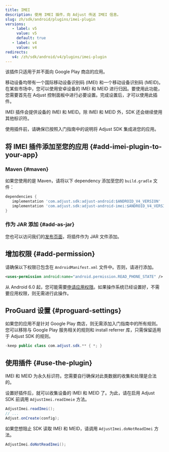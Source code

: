 ```yaml
---
title: IMEI
description: 使用 IMEI 插件，向 Adjust 传送 IMEI 信息。
slug: zh/sdk/android/plugins/imei-plugin
versions:
   - label: v5
     value: v5
     default: true
   - label: v4
     value: v4
redirects:
   v4: /zh/sdk/android/v4/plugins/imei-plugin
---
```


<Callout type="important">

该插件只适用于并不面向 Google Play 商店的应用。

</Callout>

移动设备均带有一个国际移动设备识别码 \(IMEI\) 和一个移动设备识别码 \(MEID\)。在某些市场中，您可以使用安卓设备的 IMEI 和 MEID 进行归因。要使用此功能，您需要首先在 Adjust 控制面板中进行必要设置。完成设置后，才可以使用此插件。

IMEI 插件会提供设备的 IMEI 和 MEID。除 IMEI 和 MEID 外，SDK 还会继续使用其他标识符。

使用插件前，请确保已按照入门指南中的说明将 Adjust SDK 集成进您的应用。

## 将 IMEI 插件添加至您的应用 {#add-imei-plugin-to-your-app}

### Maven {#maven}

如果您使用的是 Maven，请将以下 dependency 添加至您的 `build.gradle` 文件：

<CodeBlock title="build.gradle">

```groovy
dependencies {
   implementation 'com.adjust.sdk:adjust-android:$ANDROID_V4_VERSION'
   implementation 'com.adjust.sdk:adjust-android-imei:$ANDROID_V4_VERSION'
}

```

</CodeBlock>

### 作为 JAR 添加 {#add-as-jar}

您也可以访问我们的[发布页面](https://github.com/adjust/android_sdk/releases)，将插件作为 JAR 文件添加。

## 增加权限 {#add-permission}

请确保以下权限已包含在 `AndroidManifest.xml` 文件中。否则，请进行添加。

<CodeBlock title="AndroidManifest.xml">

```xml
<uses-permission android:name="android.permission.READ_PHONE_STATE" />
```

</CodeBlock>

从 Android 6\.0 起，您可能需要[申请应用权限](https://developer.android.com/training/permissions/requesting)。如果操作系统已经设置好，不需要应用权限，则无需进行此操作。

## ProGuard 设置 {#proguard-settings}

如果您的应用不是针对 Google Play 商店，则无需添加入门指南中的所有规则。您可以移除与 Google Play 服务相关的规则和 install referrer 库，只需保留适用于 Adjust SDK 的规则。

<CodeBlock title="proguard.pro">

```java
-keep public class com.adjust.sdk.** { *; }
```

</CodeBlock>

## 使用插件 {#use-the-plugin}

<Callout type="important">

IMEI 和 MEID 为永久标识符。您需要自行确保对此类数据的收集和处理是合法的。

</Callout>

设置好插件后，就可以收集设备的 IMEI 和 MEID 了。为此，请在启用 Adjust SDK 前调用 `AdjustImei.readImeie` 方法。

<Tabs>
<Tab title="Java">

```java
AdjustImei.readImei();
// ...
Adjust.onCreate(config);
```

</Tab>
</Tabs>

如果您想阻止 SDK 读取 IMEI 和 MEID，请调用 `AdjustImei.doNotReadImei` 方法。

<Tabs>
<Tab title="Java">

```java
AdjustImei.doNotReadImei();
```

</Tab>
</Tabs>
